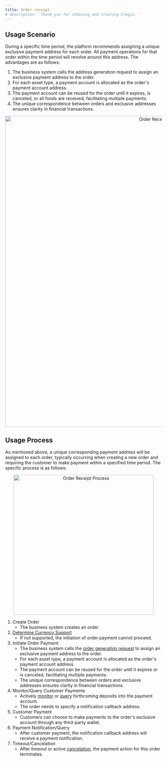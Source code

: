 ```yaml
---
title: Order receipt
# description: 'Thank you for choosing and trusting Cregis. '
---
```

## Usage Scenario <a href="#l1fz-1704960774228" id="l1fz-1704960774228"></a>

During a specific time period, the platform recommends assigning a unique exclusive payment address for each order. All payment operations for that order within the time period will revolve around this address. The advantages are as follows:

1. The business system calls the address generation request to assign an exclusive payment address to the order.
2. For each asset type, a payment account is allocated as the order's payment account address.
3. The payment account can be reused for the order until it expires, is canceled, or all funds are received, facilitating multiple payments.
4. The unique correspondence between orders and exclusive addresses ensures clarity in financial transactions.

<p align="center">
<img
  src="/images/intro03.png"
  alt="Order Receipt Scenario" width="1000" height="auto"
/>
</p>

## Usage Process <a href="#agvn-1704960774228" id="agvn-1704960774228"></a>

As mentioned above, a unique corresponding payment address will be assigned to each order, typically occurring when creating a new order and requiring the customer to make payment within a specified time period. The specific process is as follows:

<p align="center">
<img alt="Order Receipt Process" src="/images/intro04.png" alt="" width="450" height="auto"/>
</p>

1. Create Order
   * The business system creates an order.
2. [Determine Currency Support](/api-reference/request-apis/currency-query)
   * If not supported, the initiation of order payment cannot proceed.
3. Initiate Order Payment
   * The business system calls the [order generation request](/api-reference/request-apis/order-deposit-create) to assign an exclusive payment address to the order.
   * For each asset type, a payment account is allocated as the order's payment account address.
   * The payment account can be reused for the order until it expires or is canceled, facilitating multiple payments.
   * The unique correspondence between orders and exclusive addresses ensures clarity in financial transactions.
4. Monitor/Query Customer Payments
   * Actively [monitor](/api-reference/callback/order-deposit) or [query](/api-reference/request-apis/order-deposit-query) forthcoming deposits into the payment account.
   * The order needs to specify a notification callback address.
5. Customer Payment
   * Customers can choose to make payments to the order's exclusive account through any third-party wallet.
6. Payment Notification/Query
   * After customer payment, the notification callback address will receive a payment notification.
7. Timeout/Cancelation
   * After timeout or active [cancelation](/api-reference/request-apis/order-deposit-cancel), the payment action for this order terminates.


